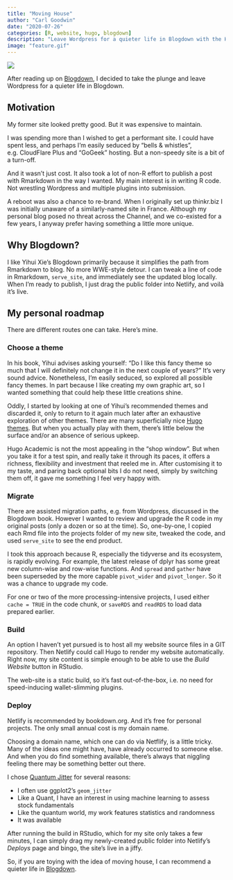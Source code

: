 ```yaml
---
title: "Moving House"
author: "Carl Goodwin"
date: "2020-07-26"
categories: [R, website, hugo, blogdown]
description: "Leave Wordpress for a quieter life in Blogdown with the Hugo Academic theme"
image: "feature.gif"
---
```


![](feature.gif)

After reading up on [Blogdown](https://bookdown.org/yihui/blogdown/), I decided to take the plunge and leave Wordpress for a quieter life in Blogdown.

## Motivation

My former site looked pretty good. But it was expensive to maintain.

I was spending more than I wished to get a performant site. I could have spent less, and perhaps I'm easily seduced by "bells & whistles", e.g. CloudFlare Plus and "GoGeek" hosting. But a non-speedy site is a bit of a turn-off.

And it wasn't just cost. It also took a lot of non-R effort to publish a post with Rmarkdown in the way I wanted. My main interest is in writing R code. Not wrestling Wordpress and multiple plugins into submission.

A reboot was also a chance to re-brand. When I originally set up thinkr.biz I was initially unaware of a similarly-named site in France. Although my personal blog posed no threat across the Channel, and we co-existed for a few years, I anyway prefer having something a little more unique.

## Why Blogdown?

I like Yihui Xie's Blogdown primarily because it simplifies the path from Rmarkdown to blog. No more WWE-style detour. I can tweak a line of code in Rmarkdown, `serve_site`, and immediately see the updated blog locally. When I'm ready to publish, I just drag the public folder into Netlify, and voilà it's live.

## My personal roadmap

There are different routes one can take. Here's mine.

### Choose a theme

In his book, Yihui advises asking yourself: "Do I like this fancy theme so much that I will definitely not change it in the next couple of years?" It's very sound advice. Nonetheless, I'm easily seduced, so explored all possible fancy themes. In part because I like creating my own graphic art, so I wanted something that could help these little creations shine.

Oddly, I started by looking at one of Yihui's recommended themes and discarded it, only to return to it again much later after an exhaustive exploration of other themes. There are many superficially nice [Hugo themes](https://themes.gohugo.io). But when you actually play with them, there's little below the surface and/or an absence of serious upkeep.

Hugo Academic is not the most appealing in the "shop window". But when you take it for a test spin, and really take it through its paces, it offers a richness, flexibility and investment that reeled me in. After customising it to my taste, and paring back optional bits I do not need, simply by switching them off, it gave me something I feel very happy with.

### Migrate

There are assisted migration paths, e.g. from Wordpress, discussed in the Blogdown book. However I wanted to review and upgrade the R code in my original posts (only a dozen or so at the time). So, one-by-one, I copied each Rmd file into the projects folder of my new site, tweaked the code, and used `serve_site` to see the end product.

I took this approach because R, especially the tidyverse and its ecosystem, is rapidly evolving. For example, the latest release of dplyr has some great new column-wise and row-wise functions. And `spread` and `gather` have been superseded by the more capable `pivot_wider` and `pivot_longer`. So it was a chance to upgrade my code.

For one or two of the more processing-intensive projects, I used either `cache = TRUE` in the code chunk, or `saveRDS` and `readRDS` to load data prepared earlier.

### Build

An option I haven't yet pursued is to host all my website source files in a GIT repository. Then Netlify could call Hugo to render my website automatically. Right now, my site content is simple enough to be able to use the *Build Website* button in RStudio.

The web-site is a static build, so it's fast out-of-the-box, i.e. no need for speed-inducing wallet-slimming plugins.

### Deploy

Netlify is recommended by bookdown.org. And it's free for personal projects. The only small annual cost is my domain name.

Choosing a domain name, which one can do via Netflify, is a little tricky. Many of the ideas one might have, have already occurred to someone else. And when you do find something available, there's always that niggling feeling there may be something better out there.

I chose [Quantum Jitter](/) for several reasons:

-   I often use ggplot2's `geom_jitter`
-   Like a Quant, I have an interest in using machine learning to assess stock fundamentals
-   Like the quantum world, my work features statistics and randomness
-   It was available

After running the build in RStudio, which for my site only takes a few minutes, I can simply drag my newly-created public folder into Netlify's *Deploys* page and bingo, the site's live in a jiffy.

So, if you are toying with the idea of moving house, I can recommend a quieter life in [Blogdown](https://bookdown.org/yihui/blogdown/).
